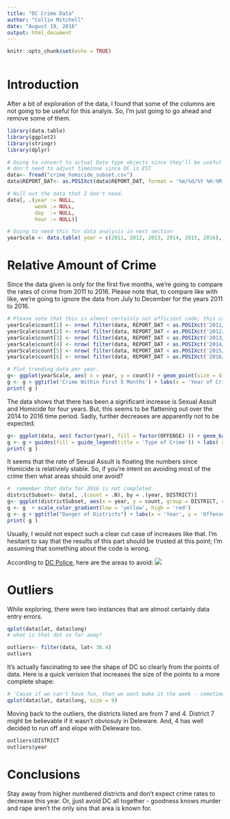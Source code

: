 ```yaml
---
title: "DC Crime Data"
author: "Collin Mitchell"
date: "August 19, 2016"
output: html_document
---
```


```r
knitr::opts_chunk$set(echo = TRUE)
```

```r

```

# Introduction
After a bit of exploration of the data, I found that some of the columns are not going to be useful for this analyis. So, I'm just going to go ahead and remove some of them.

```r
library(data.table)
library(ggplot2)
library(stringr)
library(dplyr)

# Going to convert to actual Date type objects since they'll be useful for Graphing and analysis.
# don't need to adjust timezone since DC is EST
data<- fread("crime_homicide_subset.csv")
data$REPORT_DAT<- as.POSIXct(data$REPORT_DAT, format = '%m/%d/%Y %H:%M')

# Null out the data that I don't need.
data[, .(year := NULL,
         week := NULL,
         day  := NULL,
         hour := NULL)]

# Going to need this for data analysis in next section
yearScale <- data.table( year = c(2011, 2012, 2013, 2014, 2015, 2016), count = as.numeric(0))
```

# Relative Amount of Crime
Since the data given is only for the first five months, we're going to compare the rates of crime from 2011 to 2016. Please note that, to compare like with like, we're going to ignore the data from July to December for the years 2011 to 2016.

```r
# Please note that this is almost certainly not efficient code; this can be done with data.table internally.
yearScale$count[1] <- nrow( filter(data, REPORT_DAT < as.POSIXct('2011/6/1')) )
yearScale$count[2] <- nrow( filter(data, REPORT_DAT < as.POSIXct('2012/6/1') &  REPORT_DAT > as.POSIXct('2012/1/1')) )
yearScale$count[3] <- nrow( filter(data, REPORT_DAT < as.POSIXct('2013/6/1') &  REPORT_DAT >= as.POSIXct('2013/1/1')) )
yearScale$count[4] <- nrow( filter(data, REPORT_DAT < as.POSIXct('2014/6/1') &  REPORT_DAT >= as.POSIXct('2014/1/1')) )
yearScale$count[5] <- nrow( filter(data, REPORT_DAT < as.POSIXct('2015/6/1') &  REPORT_DAT >= as.POSIXct('2015/1/1')) )
yearScale$count[6] <- nrow( filter(data, REPORT_DAT > as.POSIXct('2016/1/1') &  REPORT_DAT >= as.POSIXct('2016/1/1')) )

# Plot trending data per year.
g<- ggplot(yearScale, aes( x = year, y = count)) + geom_point(size = 4) +  geom_smooth(se = TRUE)
g <- g + ggtitle('Crime Within First 5 Months') + labs(x = 'Year of Crimes', y = 'Count of Crime')
print( g )
```

The data shows that there has been a significant increase is Sexual Assult and Homicide for four years. But, this seems to be flattening out over the 2014 to 2016 time period. Sadly, further decreases are apparently not to be expected.

```r
g<- ggplot(data, aes( factor(year), fill = factor(OFFENSE) )) + geom_bar(position = 'dodge')
g <- g + guides(fill = guide_legend(title = 'Type of Crime')) + labs( x = 'Year', y = 'Frequency') + ggtitle('Crime Type By Year')
print( g )
```
It seems that the rate of Sexual Assult is floating the numbers since Homicide is relativiely stable. So, if you're intent on avoiding most of the crime then what areas should one avoid?

```r
#  remember that data for 2016 is not completed
districtSubset<- data[, .(count = .N), by = .(year, DISTRICT)]
g<- ggplot(districtSubset, aes(x = year, y = count, group = DISTRICT, color = DISTRICT)) + geom_line()
g <- g  + scale_color_gradient(low = 'yellow', high = 'red')
g <- g + ggtitle("Danger of Districts") + labs(x = 'Year', y = 'Offenses')
print( g )
```
Usually, I would not expect such a clear cut case of increases like that. I'm hesitant to say that the results of this part should be trusted at this point; I'm assuming that something about the code is wrong.

According to [DC Police](http://mpdc.dc.gov/page/police-districts-and-police-service-areas), here are the areas to avoid:
![](http://mpdc.dc.gov/sites/default/files/dc/sites/mpdc/page_content/images/districtmap_2012.jpg)

# Outliers
While exploring, there were two instances that are almost certainly data entry errors.

```r
qplot(data$lat, data$long)
# what is that dot so far away?

outliers<- filter(data, lat< 38.4)
outliers
```
It's actually fascinating to see the shape of DC so clearly from the points of data. Here is a quick verision that increases the size of the points to a more complete shape:
```r
# 'Cause if we can't have fun, then we wont make it the week - sometimes
qplot(data$lat, data$long, size = 9)
```

Moving back to the outliers, the districts listed are from 7 and 4. District 7 might be believable if it wasn't obviosuly in Deleware. And, 4 has well decided to run off and elope with Deleware too.

```r
outliers$DISTRICT
outliers$year
```

# Conclusions
Stay away from higher numbered districts and don't expect crime rates to decrease this year.
Or, jjust avoid DC all together - goodness knows murder and rape aren't the only sins that area is known for.
